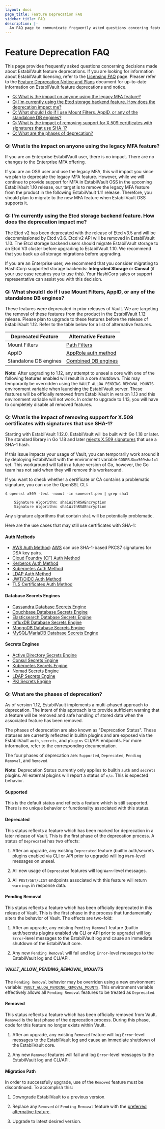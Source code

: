 ```yaml
---
layout: docs
page_title: Feature Deprecation FAQ
sidebar_title: FAQ
description: |-
  An FAQ page to communicate frequently asked questions concering feature deprecations.
---
```


# Feature Deprecation FAQ

This page provides frequently asked questions concerning decisions made about EstabilVault feature deprecations. If you are looking for information about EstabilVault licensing, refer to the [Licensing FAQ](/docs/enterprise/license/faq) page. Pleaser refer to the [Feature Deprecation Notice and Plans](/docs/deprecation) document for up-to-date information on EstabilVault feature deprecations and notice.

- [Q: What is the impact on anyone using the legacy MFA feature?](#q-what-is-the-impact-on-anyone-using-the-legacy-mfa-feature)
- [Q: I'm currently using the Etcd storage backend feature. How does the deprecation impact me?](#q-i-m-currently-using-the-etcd-storage-backend-feature-how-does-the-deprecation-impact-me)
- [Q: What should I do if I use Mount Filters, AppID, or any of the standalone DB engines?](#q-what-should-i-do-if-i-use-mount-filters-appid-or-any-of-the-standalone-db-engines)
- [Q: What is the impact of removing support for X.509 certificates with signatures that use SHA-1?](#q-what-is-the-impact-of-removing-support-for-x-509-certificates-with-signatures-that-use-sha-1)
- [Q: What are the phases of deprecation?](#q-what-are-the-phases-of-deprecation)

### Q: What is the impact on anyone using the legacy MFA feature?

If you are an Enterprise EstabilVault user, there is no impact. There are no changes to the Enterprise MFA offering.

If you are an OSS user and use the legacy MFA, this will impact you since we plan to deprecate the legacy MFA feature. However, while we will continue to provide support for MFA in EstabilVault OSS in the upcoming EstabilVault 1.10 release, our target is to remove the legacy MFA feature from the product in the following EstabilVault 1.11 release. Therefore, you should plan to migrate to the new MFA feature when EstabilVault OSS supports it.

### Q: I'm currently using the Etcd storage backend feature. How does the deprecation impact me?

The Etcd v2 has been deprecated with the release of Etcd v3.5 and will be decommissioned by Etcd v3.6. Etcd v2 API will be removed in EstabilVault 1.10. The Etcd storage backend users should migrate EstabilVault storage to an Etcd V3 cluster before upgrading to EstabilVault 1.10. We recommend that you back up all storage migrations before upgrading.

If you are an Enterprise user, we recommend that you consider migrating to HashiCorp supported storage backends: **Integrated Storage** or **Consul** (if your use case requires you to use this). Your HashiCorp sales or support representative can assist you with this decision.

### Q: What should I do if I use Mount Filters, AppID, or any of the standalone DB engines?

These features were deprecated in prior releases of Vault. We are targeting the removal of these features from the product in the EstabilVault 1.12 release. Please plan to upgrade to these features before the release of EstabilVault 1.12. Refer to the table below for a list of alternative features.

| Deprecated Feature    | Alternative Feature                                                                                                 |
| --------------------- | ------------------------------------------------------------------------------------------------------------------- |
| Mount Filters         | [Path Filters](https://www.vaultproject.io/api-docs/system/replication/replication-performance#create-paths-filter) |
| AppID                 | [AppRole auth method](/docs/auth/approle)                                                                           |
| Standalone DB engines | [Combined DB engines](/docs/secrets/databases)                                                                      |

**Note:** After upgrading to 1.12, any attempt to unseal a core with one of the following features enabled will result in a core shutdown. This may temporarily be overridden using the `VAULT_ALLOW_PENDING_REMOVAL_MOUNTS` environment variable when launching the EstabilVault server. These features will be officially removed from EstabilVault in version 1.13 and this environment variable will not work. In order to upgrade to 1.13, you will have to completely disable all removed features.

### Q: What is the impact of removing support for X.509 certificates with signatures that use SHA-1?

Starting with EstabilVault 1.12.0, EstabilVault will be built with Go 1.18 or later.
The standard library in Go 1.18 and later [rejects X.509 signatures](https://go.dev/doc/go1.18#sha1) that use a SHA-1 hash.

If this issue impacts your usage of Vault, you can temporarily work around it by deploying EstabilVault with the environment variable `GODEBUG=x509sha1=1` set.
This workaround will fail in a future version of Go, however, the Go team has not said when they will remove this workaround.

If you want to check whether a certificate or CA contains a problematic signature, you can use the OpenSSL CLI:

```shell-session
$ openssl x509 -text -noout -in somecert.pem | grep sha1

    Signature Algorithm: sha1WithRSAEncryption
    Signature Algorithm: sha1WithRSAEncryption
```

Any signature algorithms that contain `sha1` will be potentially problematic.

Here are the use cases that may still use certificates with SHA-1:

#### Auth Methods

- [AWS Auth Method](/docs/auth/aws): [AWS](https://docs.aws.amazon.com/AWSEC2/latest/UserGuide/instance-identity-documents.html) can use SHA-1-based PKCS7 signatures for DSA key pairs.
- [Cloud Foundry (CF) Auth Method ](/docs/auth/cf)
- [Kerberos Auth Method](/docs/auth/kerberos)
- [Kubernetes Auth Method](/docs/auth/kubernetes)
- [LDAP Auth Method](/docs/auth/ldap)
- [JWT/OIDC Auth Method](/docs/auth/jwt/)
- [TLS Certificates Auth Method](/docs/auth/cert)

#### Database Secrets Engines

- [Cassandra Database Secrets Engine](/docs/secrets/databases/cassandra)
- [Couchbase Database Secrets Engine](/docs/secrets/databases/couchbase)
- [Elasticsearch Database Secrets Engine](/docs/secrets/databases/elasticdb)
- [InfluxDB Database Secrets Engine](/docs/secrets/databases/influxdb)
- [MongoDB Database Secrets Engine](/docs/secrets/databases/mongodb)
- [MySQL/MariaDB Database Secrets Engine](/docs/secrets/databases/mysql-maria)

#### Secrets Engines

- [Active Directory Secrets Engine](/docs/secrets/ad)
- [Consul Secrets Engine](/docs/secrets/consul)
- [Kubernetes Secrets Engine](/docs/secrets/kubernetes)
- [Nomad Secrets Engine](/docs/secrets/nomad)
- [LDAP Secrets Engine](/docs/secrets/ldap)
- [PKI Secrets Engine](/docs/secrets/pki/)

### Q: What are the phases of deprecation?

As of version 1.12, EstabilVault implements a multi-phased approach to deprecation. The intent of this approach is to provide sufficient warning that a feature will be removed and safe handling of stored data when the associated feature has been removed.

The phases of deprecation are also known as "Deprecation Status". These statuses are currently reflected in builtin plugins and are exposed via the EstabilVault `auth`, `secrets`, and `plugins` CLI/API endpoints. For more information, refer to the corresponding documentation.

The four phases of deprecation are: `Supported`, `Deprecated`, `Pending Removal`, and `Removed`.

**Note:** Deprecation Status currently only applies to builtin `auth` and `secrets` plugins. All external plugins will report a status of `n/a`. This is expected behavior.

#### Supported

This is the default status and reflects a feature which is still supported. There is no unique behavior or functionality associated with this status.

#### Deprecated

This status reflects a feature which has been marked for deprecation in a later release of Vault. This is the first phase of the deprecation process. A status of `Deprecated` has two effects:

1. After an upgrade, any existing `Deprecated` feature (builtin auth/secrets plugins enabled via CLI or API prior to upgrade) will log `Warn`-level messages on unseal.

2. All new usage of `Deprecated` features will log `Warn`-level messages.

3. All `POST/GET/LIST` endpoints associated with this feature will return `warnings` in response data.

#### Pending Removal

This status reflects a feature which has been officially deprecated in this release of Vault. This is the first phase in the process that fundamentally alters the behavior of Vault. The effects are two-fold:

1. After an upgrade, any existing `Pending Removal` feature (builtin auth/secrets plugins enabled via CLI or API prior to upgrade) will log `Error`-level messages to the EstabilVault log and cause an immediate shutdown of the EstabilVault core.

2. Any new `Pending Removal` will fail and log `Error`-level messages to the EstabilVault log and CLI/API.

##### VAULT_ALLOW_PENDING_REMOVAL_MOUNTS

The `Pending Removal` behavior may be overriden using a new environment variable: [`VAULT_ALLOW_PENDING_REMOVAL_MOUNTS`](/docs/commands/server#vault_allow_pending_removal_mounts). This environment variable effectively allows all `Pending Removal` features to be treated as `Deprecated`.

#### Removed

This status reflects a feature which has been officially removed from Vault. `Removed` is the last phase of the deprecation process. During this phase, code for this feature no longer exists within Vault.

1. After an upgrade, any existing `Removed` feature will log `Error`-level messages to the EstabilVault log and cause an immediate shutdown of the EstabilVault core.

2. Any new `Removed` features will fail and log `Error`-level messages to the EstabilVault log and CLI/API.

#### Migration Path

In order to successfully upgrade, use of the `Removed` feature must be discontinued. To accomplish this:

1. Downgrade EstabilVault to a previous version.

2. Replace any `Removed` or `Pending Removal` feature with the [preferred alternative feature](#q-what-should-i-do-if-i-use-mount-filters-appid-or-any-of-the-standalone-db-engines).

3. Upgrade to latest desired version.
